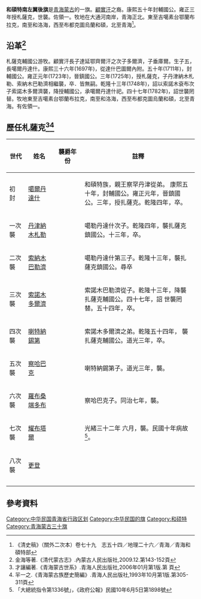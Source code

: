 '''和碩特南左翼後旗'''是[[青海蒙古|青海蒙古]]的一旗。[[顧實汗|顧實汗]]之裔。康熙五十年封輔國公。雍正三年授札薩克，世襲。佐領一。牧地在大通河南岸，青海正北。東至吉噶素台鄂蘭布拉克，南至和洛海，西至布都克圖烏蘭和碩，北至青海<ref>《清史稿》（關外二次本）卷七十九　志五十四／地理二十六／青海／青海和碩特部</ref>。

== 沿革<ref>金海等著.《清代蒙古志》.內蒙古人民出版社,2009.12.第143-152頁</ref> ==
札薩克輔國公游牧。顧實汗長子達延鄂齊爾汗之次子多爾濟，子垂庫爾。生子五，長噶爾丹達什。康熙三十六年(1697年)，從達什巴圖爾內附。五十年(1711年)，封輔國公。雍正元年(1723年)，晉鎮國公。三年(1725年)，授札薩克，子丹津納木札勒、索納木巴勒濟相繼襲，卒．皆無嗣。乾隆十三年(1748年)，詔以索諾木袞布次子索諾木多爾濟襲，降授輔國公，承噶爾丹達什祀。四十七年(1782年)，詔世襲罔替。牧地東至吉噶素台鄂蘭布拉克，南至和洛海，西至布都克圖烏蘭和碩，北至青海。有佐領一。

== 歷任札薩克<ref>才讓編著.《青海蒙古世系》.青海人民出版社,2006年01月第1版.第 頁</ref><ref>羋一之.《青海蒙古族歷史簡編》.青海人民出版社,1993年10月第1版.第305-311頁</ref> ==
{| class="wikitable"
|-
!width=10%| 世代
!width=15%| 姓名
!width=15%| 襲爵年份
!width=60%| 註釋
|-
| 初　封|| [[噶爾丹達什|噶爾丹達什]]|| ||和碩特族，親王察罕丹津從弟。 康熙五十年，封輔國公。雍正元年，晉鎮國公。三年，授扎薩克。乾隆四年，卒。
|-
| 一次襲 || [[丹津納木札勒|丹津納木札勒]]|| ||噶勒丹達什次子。乾隆四年，襲扎薩克鎮國公。十三年，卒。
|-
| 二次襲 || [[索納木巴勒濟|索納木巴勒濟]]|| ||噶勒丹達什第三子。乾隆十三年，襲扎薩克鎮國公。尋卒
|-
| 三次襲 || [[索諾木多爾濟|索諾木多爾濟]]|| ||索諾木巴勒濟從子。乾隆十三年，降襲扎薩克輔國公。四十七年，詔 世襲罔替。五十四年，卒。
|-
| 四次襲 || [[喇特納錫第|喇特納錫第]]|| ||索諾木多爾濟之弟。乾隆五十四年， 襲扎薩克輔國公。道光三年，卒。
|-
| 五次襲 || [[察哈巴克|察哈巴克]]|| ||喇特納錫第子。道光三年，襲。
|-
| 六次襲 || [[羅布桑端多布|羅布桑端多布]]|| ||察哈巴克子。同治七年，襲。
|-
| 七次襲 || [[耀布塔爾|耀布塔爾]]|| ||光緒三十二年 六月，襲。民國十年病故<ref>「大總統指令第1336號」，《政府公報》民國10年6月5日第1898號</ref>。
|-
| 八次襲 || [[更登|更登]]|| ||
|-
|-
|}

== 參考資料 ==
{{Reflist|25em}}

{{青海蒙古}}
{{中華民國青海省行政區劃}}
[[Category:中华民国青海省行政区划|Category:中华民国青海省行政区划]]
[[Category:中华民国的旗|Category:中华民国的旗]]
[[Category:和硕特|Category:和硕特]]
[[Category:青海蒙古三十旗|Category:青海蒙古三十旗]]